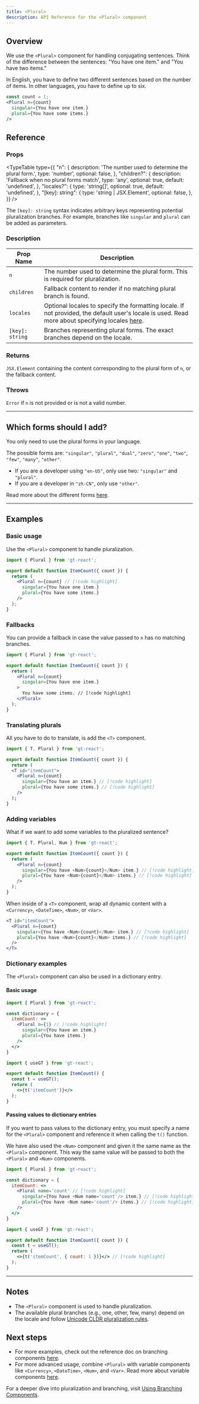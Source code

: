 ```yaml
---
title: <Plural>
description: API Reference for the <Plural> component
---
```


## Overview

We use the `<Plural>` component for handling conjugating sentences.
Think of the difference between the sentences: "You have one item." and "You have two items."

In English, you have to define two different sentences based on the number of items.
In other languages, you have to define up to six.

```jsx
const count = 1;
<Plural n={count}
  singular={You have one item.}
  plural={You have some items.}
/>
```

## Reference

### Props

<TypeTable
  type={{
    "n": {
      description: 'The number used to determine the plural form.',
      type: 'number',
      optional: false,
    },
    "children?": {
      description: 'Fallback when no plural forms match',
      type: 'any',
      optional: true,
      default: 'undefined',
    },
    "locales?": {
      type: 'string[]',
      optional: true,
      default: 'undefined',
    },
    "[key]: string": {
      type: 'string | JSX.Element',
      optional: false,
    },
  }}
/>

The `[key]: string` syntax indicates arbitrary keys representing potential pluralization branches.
For example, branches like `singular` and `plural` can be added as parameters.

### Description
| Prop Name | Description |
|-----------|-------------|
| `n` | The number used to determine the plural form. This is required for pluralization. |
| `children` | Fallback content to render if no matching plural branch is found. |
| `locales`   | Optional locales to specify the formatting locale. If not provided, the default user's locale is used. Read more about specifying locales [here](https://developer.mozilla.org/en-US/docs/Web/JavaScript/Reference/Global_Objects/Intl#locales_argument).                                            |
| `[key]: string` | Branches representing plural forms. The exact branches depend on the locale. |


### Returns

`JSX.Element` containing the content corresponding to the plural form of `n`, or the fallback content.

### Throws

`Error` if `n` is not provided or is not a valid number.

---

## Which forms should I add?

You only need to use the plural forms in your language.

The possible forms are: `"singular"`, `"plural"`, `"dual"`, `"zero"`, `"one"`, `"two"`, `"few"`, `"many"`, `"other"`.

 * If you are a developer using `"en-US"`, only use two: `"singular"` and `"plural"`.
 * If you are a developer in `"zh-CN"`, only use `"other"`.

Read more about the different forms [here](https://cldr.unicode.org/index/cldr-spec/plural-rules).


---

## Examples

### Basic usage
Use the `<Plural>` component to handle pluralization.

```jsx title="BasicExample.jsx" copy
import { Plural } from 'gt-react';

export default function ItemCount({ count }) {
  return (
    <Plural n={count} // [!code highlight]
      singular={You have one item.}
      plural={You have some items.}
    />
  );
}
```

### Fallbacks
You can provide a fallback in case the value passed to `n` has no matching branches.

```jsx title="FallbackExample.jsx" copy
import { Plural } from 'gt-react';

export default function ItemCount({ count }) {
  return (
    <Plural n={count}
      singular={You have one item.}
    >
      You have some items. // [!code highlight]
    </Plural>
  );
}
```

### Translating plurals
All you have to do to translate, is add the `<T>` component.

```jsx title="PluralExample.jsx" copy
import { T, Plural } from 'gt-react';

export default function ItemCount({ count }) {
  return (
  <T id="itemCount">
    <Plural n={count}
      singular={You have an item.} // [!code highlight]
      plural={You have some items.} // [!code highlight]
    />
  );
}
```

### Adding variables
What if we want to add some variables to the pluralized sentence?

```jsx title="PluralExample.jsx" copy
import { T, Plural, Num } from 'gt-react';

export default function ItemCount({ count }) {
  return (
    <Plural n={count}
      singular={You have <Num>{count}</Num> item.} // [!code highlight]
      plural={You have <Num>{count}</Num> items.} // [!code highlight]
    />
  );
}
```

When inside of a `<T>` component, wrap all dynamic content with a `<Currency>`, `<DateTime>`, `<Num>`, or `<Var>`.
```jsx
<T id="itemCount">
  <Plural n={count}
    singular={You have <Num>{count}</Num> item.} // [!code highlight]
    plural={You have <Num>{count}</Num> items.} // [!code highlight]
  />
</T>
```

### Dictionary examples
The `<Plural>` component can also be used in a dictionary entry.

#### Basic usage

```jsx title="dictionary.jsx" copy
import { Plural } from 'gt-react';

const dictionary = {
  itemCount: <>
    <Plural n={1} // [!code highlight]
      singular={You have an item.}
      plural={You have items.}
    />
  </>
}
```
```jsx title="ItemCount.jsx" copy
import { useGT } from 'gt-react';

export default function ItemCount() {
  const t = useGT();
  return (
    <>{t('itemCount')}</>
  );
}
```

#### Passing values to dictionary entries
If you want to pass values to the dictionary entry, you must specify a name for the `<Plural>` component and reference it when calling the `t()` function.

We have also used the `<Num>` component and given it the same name as the `<Plural>` component.
This way the same value will be passed to both the `<Plural>` and `<Num>` components.
```jsx title="dictionary.jsx" copy
import { Plural } from 'gt-react';

const dictionary = {
  itemCount: <>
    <Plural name='count' // [!code highlight]
      singular={You have <Num name='count'/> item.} // [!code highlight]
      plural={You have <Num name='count'/> items.} // [!code highlight]
    />
  </>
}
```
```jsx title="ItemCount.jsx" copy
import { useGT } from 'gt-react';

export default function ItemCount({ count }) {
  const t = useGT();
  return (
    <>{t('itemCount', { count: 1 })}</> // [!code highlight]
  );
}
```

---

## Notes
 * The `<Plural>` component is used to handle pluralization.
 * The available plural branches (e.g., one, other, few, many) depend on the locale and follow [Unicode CLDR pluralization rules](https://cldr.unicode.org/index/cldr-spec/plural-rules).

## Next steps
 * For more examples, check out the reference doc on branching components [here](/docs/react/reference/using-branching-components).
 * For more advanced usage, combine `<Plural>` with variable components like `<Currency>`, `<DateTime>`, `<Num>`, and `<Var>`. Read more about variable components [here](/docs/react/reference/using-variable-components).


For a deeper dive into pluralization and branching, visit [Using Branching Components](/docs/react/reference/using-branching-components).